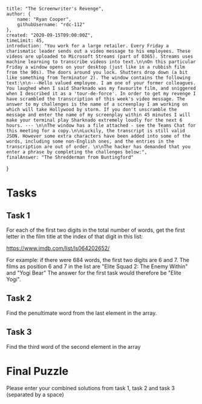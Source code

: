     title: "The Screenwriter's Revenge",
    author: {
        name: "Ryan Cooper",
        githubUsername: "rdc-112"
    },
    created: "2020-09-15T09:00:00Z",
    timeLimit: 45,
    introduction: "You work for a large retailer. Every Friday a charismatic leader sends out a video message to his employees. These videos are uploaded to Microsoft Streams (part of O365). Streams uses machine learning to transcribe videos into text.\n\nOn this particular Friday a window opens on your desktop (just like in a rubbish film from the 90s). The doors around you lock. Shutters drop down (a bit like something from Terminator 2). The window contains the following text:\n\n---Hello valued employee. I am one of your former colleagues. You laughed when I said Sharknado was my favourite film, and sniggered when I described it as a 'tour-de-force'. In order to get my revenge I have scrambled the transcription of this week's video message. The answer to my challenges is the name of a screenplay I am working on which will take Hollywood by storm. If you don't unscramble the message and enter the name of my screenplay within 45 minutes I will make your terminal play Sharknado extremely loudly for the next 6 hours. --- \n\nThe window has a file attached - see the Teams Chat for this meeting for a copy.\n\nLuckily, the transcript is still valid JSON. However some extra characters have been added into some of the words, including some non-English ones, and the entries in the transcription are out of order. \n\nThe hacker has demanded that you enter a phrase by completing the challenges below:",
    finalAnswer: "The Shredderman from Buntingford"
}

# Tasks

## Task 1
For each of the first two digits in the total number of words, get the first letter in the film title at the index of that digit in this list:

https://www.imdb.com/list/ls064202652/

For example: if there were 684 words, the first two digits are 6 and 7.
The films as position 6 and 7 in the list are "Elite Squad 2: The Enemy Within" and "Yogi Bear"
The answer for the first task would therefore be "Elite Yogi".

## Task 2
Find the penultimate word from the last element in the array.

## Task 3
Find the third word of the second element in the array

# Final Puzzle
Please enter your combined solutions from task 1, task 2 and task 3 (separated by a space)